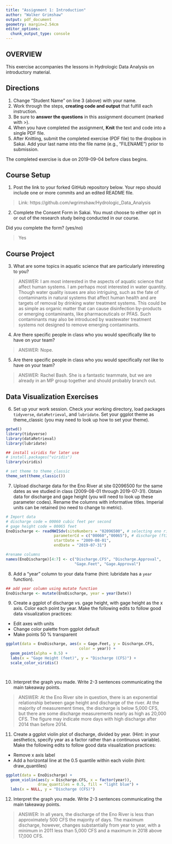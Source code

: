 ```yaml
---
title: "Assignment 1: Introduction"
author: "Walker Grimshaw"
output: pdf_document
geometry: margin=2.54cm
editor_options: 
  chunk_output_type: console
---
```


## OVERVIEW

This exercise accompanies the lessons in Hydrologic Data Analysis on introductory material. 

## Directions
1. Change "Student Name" on line 3 (above) with your name.
3. Work through the steps, **creating code and output** that fulfill each instruction.
4. Be sure to **answer the questions** in this assignment document (marked with >).
6. When you have completed the assignment, **Knit** the text and code into a single PDF file.
8. After Knitting, submit the completed exercise (PDF file) to the dropbox in Sakai. Add your last name into the file name (e.g., "FILENAME") prior to submission.

The completed exercise is due on 2019-09-04 before class begins.

## Course Setup
1. Post the link to your forked GitHub repository below. Your repo should include one or more commits and an edited README file.  

>  Link: https://github.com/wgrimshaw/Hydrologic_Data_Analysis

2. Complete the Consent Form in Sakai. You must choose to either opt in or out of the research study being conducted in our course.

Did you complete the form? (yes/no)

> Yes

## Course Project

3. What are some topics in aquatic science that are particularly interesting to you?

> ANSWER: I am most interested in the aspects of aquatic science that affect human systems. I am perhaps most interested in water quantity. Though water quality issues are also intriguing, such as the fate of contaminants in natural systems that affect human health and are targets of removal by drinking water treatment systems. This could be as simple as organic matter that can cause disinfection by-products or emerging contaminants, like pharmaceuticals or PFAS. Such contaminants may also be introduced by wastewater treatment systems not designed to remove emerging contaminants.

4. Are there specific people in class who you would specifically like to have on your team?

> ANSWER: Nope.

5. Are there specific people in class who you would specifically *not* like to have on your team?

> ANSWER: Rachel Bash. She is a fantastic teammate, but we are already in an MP group together and should probably branch out.

## Data Visualization Exercises

6. Set up your work session. Check your working directory, load packages `tidyverse`,  `dataRetrieval`, and `lubridate`. Set your ggplot theme as theme_classic (you may need to look up how to set your theme).

```r
getwd()
library(tidyverse)
library(dataRetrieval)
library(lubridate)

## install viridis for later use
# install.packages("viridis")
library(viridis)

# set theme to theme_classic
theme_set(theme_classic())
```

7. Upload discharge data for the Eno River at site 02096500 for the same dates as we studied in class (2009-08-01 through 2019-07-31). Obtain data for discharge and gage height (you will need to look up these parameter codes). Rename the columns with informative titles. Imperial units can be retained (no need to change to metric).

```r
# Import data
# discharge code = 00060 cubic feet per second
# gage height code = 00065 feet
EnoDischarge <- readNWISdv(siteNumbers = "02096500", # selecting eno river
                     parameterCd = c("00060","00065"), # discharge (ft3/s)
                     startDate = "2009-08-01",
                     endDate = "2019-07-31")

#rename columns
names(EnoDischarge)[4:7] <- c("Discharge.CFS", "Discharge.Approval",
                              "Gage.Feet", "Gage.Approval")
```

8. Add a "year" column to your data frame (hint: lubridate has a `year` function).

```r
## add year column using mutate function
EnoDischarge <- mutate(EnoDischarge, year = year(Date))
```

9. Create a ggplot of discharge vs. gage height, with gage height as the x axis. Color each point by year. Make the following edits to follow good data visualization practices: 

* Edit axes with units
* Change color palette from ggplot default
* Make points 50 % transparent

```r
ggplot(data = EnoDischarge, aes(x = Gage.Feet, y = Discharge.CFS,
                                color = year)) +
  geom_point(alpha = 0.5) +
  labs(x = "Gage Height (feet)", y = "Discharge (CFS)") +
  scale_color_viridis()

  
```

10. Interpret the graph you made. Write 2-3 sentences communicating the main takeaway points. 

> ANSWER: At the Eno River site in question, there is an exponential relationship between gage height and discharge of the river. At the majority of measurement times, the discharge is below 5,000 CFS, but there are some discharge measurements nearly as high as 20,000 CFS. The figure may indicate more days with high discharge after 2014 than before 2014.

11. Create a ggplot violin plot of discharge, divided by year. (Hint: in your aesthetics, specify year as a factor rather than a continuous variable). Make the following edits to follow good data visualization practices: 

* Remove x axis label
* Add a horizontal line at the 0.5 quantile within each violin (hint: draw_quantiles)
```r
ggplot(data = EnoDischarge) +
  geom_violin(aes(y = Discharge.CFS, x = factor(year)),
              draw_quantiles = 0.5, fill = "light blue") +
  labs(x = NULL, y = "Discharge (CFS)")
```

12. Interpret the graph you made. Write 2-3 sentences communicating the main takeaway points. 

> ANSWER: In all years, the discharge of the Eno River is less than approximately 500 CFS the majority of days. The maximum discharge, however, changes substantially from year to year, with a minimum in 2011 less than 5,000 CFS and a maximum in 2018 above 17,000 CFS.

